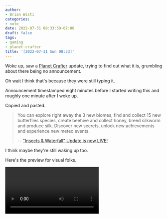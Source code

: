 ```yaml
---
author:
- Brian Wisti
categories:
- note
date: 2022-07-31 08:33:59-07:00
draft: false
tags:
- gaming
- planet-crafter
title: '[2022-07-31 Sun 08:33]'
---
```


Woke up, saw a [Planet Crafter][planet-crafter] update, trying to find out what
it is, grumbling about there being no announcement.

Oh wait I think that's because they were still typing it. 

Announcement timestamped eight minutes before I started writing this and
roughly one minute after I woke up.

Copied and pasted.

> You can explore right away the 3 new biomes, find and collect 15 new
> butterflies species, create beehive and collect honey, breed silkworm and
> produce silk. Discover new secrets, unlock new achievements and experience
> new meteo events.
>
> -- ["Insects & Waterfall" Update is now LIVE!][insects-update]

I think maybe they're still waking up too.

[insects-update]: https://steamcommunity.com/games/1284190/announcements/detail/3374903257121974931

Here's the preview for visual folks.

<Video id="3U1RLhLwVHM" />

[planet-crafter]: https://playtheplanetcrafter.com
